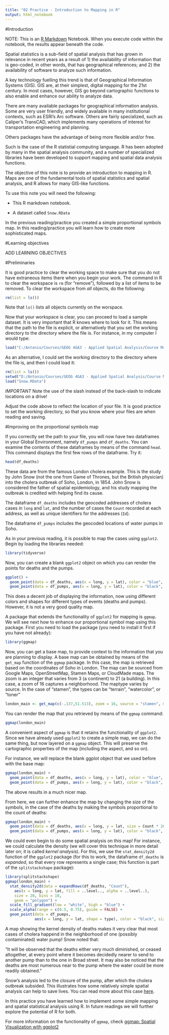 ```yaml
---
title: "02 Practice - Introduction to Mapping in R"
output: html_notebook
---
```


#Introduction

NOTE: This is an [R Markdown](http://rmarkdown.rstudio.com) Notebook. When you execute code within the notebook, the results appear beneath the code. 

Spatial statistics is a sub-field of spatial analysis that has grown in relevance in recent years as a result of 1) the availability of information that is geo-coded, in other words, that has geographical references; and 2) the availability of software to analyze such information.

A key technology fuelling this trend is that of Geographical Information Systems (GIS). GIS are, at their simplest, digital mapping for the 21st century. In most cases, however, GIS go beyond cartographic functions to also enable and enhance our ability to analyze data.

There are many available packages for geographical information analysis. Some are very user friendly, and widely available in many institutional contexts, such as ESRI's Arc software. Others are fairly specialized, such as Caliper's TransCAD, which implements many operations of interest for transportation engineering and planning. 

Others packages have the advantage of being more flexible and/or free.

Such is the case of the R statistial computing language. R has been adopted by many in the spatial analysis community, and a number of specialized libraries have been developed to support mapping and spatial data analysis functions.

The objective of this note is to provide an introduction to mapping in R. Maps are one of the fundamental tools of spatial statistics and spatial analysis, and R allows for many GIS-like functions.

To use this note you will need the following:

* This R markdown notebook.

* A dataset called `Snow.RData`

In the previous reading/practice you created a simple proportional symbols map. In this reading/practice you will learn how to create more sophisticated maps.

#Learning objectives

ADD LEARNING OBJECTIVES

#Preliminaries

It is good practice to clear the working space to make sure that you do not have extraneous items there when you begin your work. The command in R to clear the workspace is `rm` (for "remove"), followed by a list of items to be removed. To clear the workspace from _all_ objects, do the following:
```r
rm(list = ls())
```

Note that `ls()` lists all objects currently on the worspace.

Now that your workspace is clear, you can proceed to load a sample dataset. It is very important that R knows where to look for it. This means that the path to the file is explicit, or alternatively that you set the working directory to the directory where the file is. For instance, in my computer I would type:

```r
load("C:/Antonio/Courses/GEOG 4GA3 - Applied Spatial Analysis/Course Material EXPERIMENTAL/01. Statistical Maps/Snow.RData")
```

As an alternative, I could set the working directory to the directory where the file is, and then I could load it:
```r
rm(list = ls())
setwd("D:/Antonio/Courses/GEOG 4GA3 - Applied Spatial Analysis/Course Material EXPERIMENTAL/01. Statistical Maps")
load("Snow.RData")
```

*IMPORTANT* Note the use of the slash instead of the back-slash to indicate locations on a drive!

Adjust the code above to reflect the location of your file. It is good practice to set the working directory, so that you know where your files are when reading and saving.

#Improving on the proportional symbols map

If you correctly set the path to your file, you will now have two dataframes in your Global Environment, namely `df_pumps` and `df_deaths`. You can examine the contents of these dataframes by means of the command `head`. This command displays the first few rows of the dataframe. Try it:
```r
head(df_deaths)
```

These data are from the famous London cholera example. This is the study by John Snow (not the one from Game of Thrones, but the British physician) into the cholera outbreak of Soho, London, in 1854. John Snow is considered the father of spatial epidemiology, and his study mapping the outbreak is credited with helping find its cause.

The dataframe `df_deaths` includes the geocoded addresses of cholera cases in `long` and `lat`, and the number of cases the `Count` recorded at each address, as well as unique identifiers for the addresses (`Id`).

The dataframe `df_pumps` includes the geocoded locations of water pumps in Soho.

As in your previous reading, it is possible to map the cases using `ggplot2`. Begin by loading the libraries needed:
```r
library(tidyverse)
```

Now, you can create a blank `ggplot2` object on which you can render the points for deaths and the pumps.
```r
ggplot() +
  geom_point(data = df_deaths, aes(x = long, y = lat), color = "blue", shape = 16) +
  geom_point(data = df_pumps, aes(x = long, y = lat), color = "black", shape = 17)
```

This does a decent job of displaying the information, now using different colors and shapes for different types of events (deaths and pumps). However, it is not a very good quality map.

A package that extends the functionality of `ggplot2` for mapping is `ggmap`. We will see next how to enhance our proportional symbol map using this package. First you  need to load the package (you need to install it first if you have not already):
```r
library(ggmap)
```

Now, you can get a base map, to provide context to the information that you are planning to display. A base map can be obtained by means of the `get_map` function of the `ggmap` package. In this case, the map is retrieved based on the coordinates of Soho in London. The map can be sourced from Google Maps, OpenStreetMap, Stamen Maps, or CloudMade maps. The zoom is an integer that varies from 3 (a continent) to 21 (a building). In this case, a zoom of 16 captures a neighborhood. The maptype varies by source. In the case of "stamen", the types can be "terrain", "watercolor", or "toner"
```r
london_main <- get_map(c(-.137,51.513), zoom = 16, source = "stamen", maptype = "watercolor")
```

You can render the map that you retrieved by means of the `ggmap` command:
```r
ggmap(london_main)
```

A convenient aspect of `ggmap` is that it retains the functionality of `ggplot2`. Since we have already used `ggplot2` to create a simple map, we can do the same thing, but now layered on a `ggmap` object. This will preserve the cartographic properties of the map (including the aspect, and so on).

For instance, we will replace the blank ggplot object that we used before with the base map:
```r
ggmap(london_main) +
  geom_point(data = df_deaths, aes(x = long, y = lat), color = "blue", shape = 16) +
  geom_point(data = df_pumps, aes(x = long, y = lat), color = "black", shape = 17)
```

The above results in a much nicer map.

From here, we can further enhance the map by changing the size of the symbols, in the case of the deaths by making the symbols proportional to the count of deaths:
```r
ggmap(london_main) + 
  geom_point(data = df_deaths, aes(x = long, y = lat, size = Count * 20), color = "blue") +
  geom_point(data = df_pumps, aes(x = long, y = lat), color = "black", size = 5, shape = 17)
```

We could even begin to do some spatial analysis on this map! For instance, we could calculate the density (we will cover this technique in more detail later on; it is called _kernel analysis_). For this, we use the `stat_density2d` function of the `ggplot2` package (for this to work, the dataframe `df_deaths` is _expanded_, so that every row represents a single case; this function is part of the `splitstackshape` package):
```r
library(splitstackshape)
ggmap(london_main) +
  stat_density2d(data = expandRows(df_deaths, "Count"),
    aes(x = long, y = lat, fill = ..level.., alpha = ..level..),
    size = 20, bins = 10,
    geom = "polygon") +
  scale_fill_gradient(low = "white", high = "blue") +
  scale_alpha(range = c(0.5, 0.75), guide = FALSE) +
  geom_point(data = df_pumps, 
             aes(x = long, y = lat, shape = type), color = "black", size = 5, shape = 17)
```

A map showing the kernel density of deaths makes it very clear that most cases of cholera happend in the neighborhood of one (possibly contaminated) water pump! Snow noted that:

"It will be observed that the deaths either very much diminished, or ceased altogether, at every point where it becomes decidedly nearer to send to another pump than to the one in Broad street. It may also be noticed that the deaths are most numerous near to the pump where the water could be more readily obtained."

Snow's analysis led to the closure of the pump, after which the cholera outbreak subsided. This illustrates how some relatively simple spatial analysis can help to save lives. You can read more about this case [here](https://en.wikipedia.org/wiki/1854_Broad_Street_cholera_outbreak).

In this practice you have learned how to implement some simple mapping and spatial statistical analysis using R. In future readings we will further explore the potential of R for both.
             
For more information on the functionality of `ggmap`, check [ggmap: Spatial Visualization with ggplot2](http://stat405.had.co.nz/ggmap.pdf)